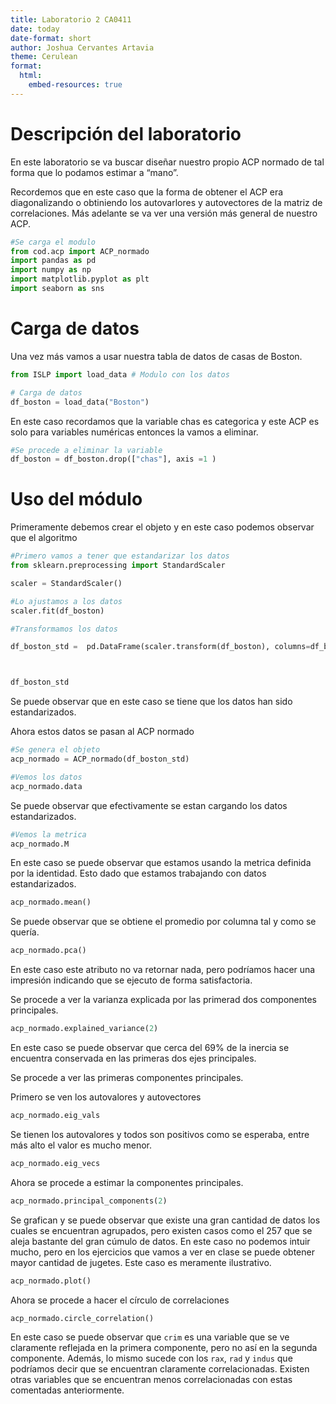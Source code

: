```yaml
---
title: Laboratorio 2 CA0411
date: today
date-format: short
author: Joshua Cervantes Artavia
theme: Cerulean
format:
  html:
    embed-resources: true
---
```



# Descripción del laboratorio 

En este laboratorio se va buscar diseñar nuestro propio ACP normado de tal forma que lo podamos estimar a "mano".

Recordemos que en este caso que la forma de obtener el ACP era diagonalizando o obtiniendo los autovarlores y autovectores de la matriz de correlaciones.
Más adelante se va ver una versión más general de nuestro ACP. 

```python
#Se carga el modulo
from cod.acp import ACP_normado
import pandas as pd
import numpy as np 
import matplotlib.pyplot as plt
import seaborn as sns
```


# Carga de datos

Una vez más vamos a usar nuestra tabla de datos de casas de Boston. 

```python
from ISLP import load_data # Modulo con los datos

# Carga de datos
df_boston = load_data("Boston")
```

En este caso recordamos que la variable chas es categorica y este ACP es solo para variables numéricas entonces la vamos a eliminar.


```python
#Se procede a eliminar la variable
df_boston = df_boston.drop(["chas"], axis =1 )
```

# Uso del módulo


Primeramente debemos crear el objeto y en este caso podemos observar que el algoritmo 
```python
#Primero vamos a tener que estandarizar los datos 
from sklearn.preprocessing import StandardScaler

scaler = StandardScaler()

#Lo ajustamos a los datos
scaler.fit(df_boston)

#Transformamos los datos

df_boston_std =  pd.DataFrame(scaler.transform(df_boston), columns=df_boston.columns) 



df_boston_std
```

Se puede observar que en este caso se tiene que los datos han sido estandarizados.


Ahora estos datos se pasan al ACP normado

```python
#Se genera el objeto
acp_normado = ACP_normado(df_boston_std)


```



```python
#Vemos los datos
acp_normado.data
```

Se puede observar que efectivamente se estan cargando los datos estandarizados.


```python
#Vemos la metrica
acp_normado.M
```

En este caso se puede observar que estamos usando la metrica definida por la identidad. Esto dado que estamos trabajando con datos estandarizados.


```python
acp_normado.mean()

```


Se puede observar que se obtiene el promedio por columna tal y como se quería.

```python
acp_normado.pca()

```

En este caso este atributo no va retornar nada, pero podríamos hacer una impresión indicando que se ejecuto de forma satisfactoria. 

Se procede a ver la varianza explicada por las primerad dos componentes principales.

```python
acp_normado.explained_variance(2)
```

En este caso se puede observar que cerca del 69% de la inercia se encuentra conservada en las primeras dos ejes principales.

Se procede a ver las primeras componentes principales.


Primero se ven los autovalores y autovectores
```python
acp_normado.eig_vals

```

Se tienen los autovalores y todos son positivos como se esperaba, entre más alto el valor es mucho menor.

```python
acp_normado.eig_vecs

```



Ahora se procede a estimar la componentes principales.
```python
acp_normado.principal_components(2)

```


Se grafican y se puede observar que existe una gran cantidad de datos los cuales se encuentran agrupados, pero existen casos como el 257 que se aleja bastante del gran cúmulo de datos. En este caso no podemos intuir mucho, pero en los ejercicios que vamos a ver en clase se puede obtener mayor cantidad de jugetes. Este caso es meramente ilustrativo.

```python
acp_normado.plot()


```



Ahora se procede a hacer el círculo de correlaciones
```python
acp_normado.circle_correlation()
```


En este caso se puede observar que `crim` es una variable que se ve claramente reflejada en la primera componente, pero no así en la segunda componente. Además, lo mismo sucede con los `rax`, `rad` y `indus` que podríamos decir que se encuentran claramente correlacionadas. Existen otras variables que se encuentran menos correlacionadas con estas comentadas anteriormente.

